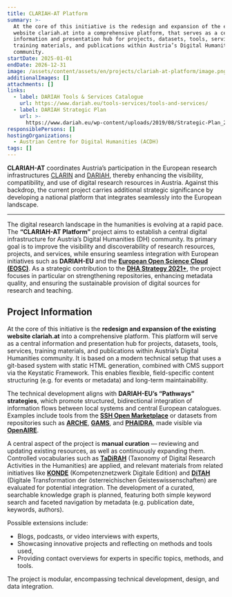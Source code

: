 ```yaml
---
title: CLARIAH-AT Platform
summary: >-
  At the core of this initiative is the redesign and expansion of the existing
  website clariah.at into a comprehensive platform, that serves as a central
  information and presentation hub for projects, datasets, tools, services,
  training materials, and publications within Austria’s Digital Humanities
  community.
startDate: 2025-01-01
endDate: 2026-12-31
image: /assets/content/assets/en/projects/clariah-at-platform/image.png
additionalImages: []
attachments: []
links:
  - label: DARIAH Tools & Services Catalogue
    url: https://www.dariah.eu/tools-services/tools-and-services/
  - label: DARIAH Strategic Plan
    url: >-
      https://www.dariah.eu/wp-content/uploads/2019/08/Strategic-Plan_2019-2026.pdf
responsiblePersons: []
hostingOrganizations:
  - Austrian Centre for Digital Humanities (ACDH)
tags: []
---
```

**CLARIAH-AT** coordinates Austria’s participation in the European research infrastructures [CLARIN](https://www.clarin.eu/) and [DARIAH](http://dariah.eu/), thereby enhancing the visibility, compatibility, and use of digital research resources in Austria. Against this backdrop, the current project carries additional strategic significance by developing a national platform that integrates seamlessly into the European landscape.

---

The digital research landscape in the humanities is evolving at a rapid pace. The **“CLARIAH-AT Platform”** project aims to establish a central digital infrastructure for Austria’s Digital Humanities (DH) community. Its primary goal is to improve the visibility and discoverability of research resources, projects, and services, while ensuring seamless integration with European initiatives such as **DARIAH-EU** and the [**European Open Science Cloud (EOSC)**](https://eosc.eu/eosc-about/). As a strategic contribution to the [**DHA Strategy 2021+**](https://gams.uni-graz.at/o:clariah.dha-strategie-2021), the project focuses in particular on strengthening repositories, enhancing metadata quality, and ensuring the sustainable provision of digital sources for research and teaching.

## Project Information

At the core of this initiative is the **redesign and expansion of the existing website clariah.at** into a comprehensive platform. This platform will serve as a central information and presentation hub for projects, datasets, tools, services, training materials, and publications within Austria’s Digital Humanities community. It is based on a modern technical setup that uses a git-based system with static HTML generation, combined with CMS support via the Keystatic Framework. This enables flexible, field-specific content structuring (e.g. for events or metadata) and long-term maintainability.

The technical development aligns with **DARIAH-EU’s “Pathways” strategies**, which promote structured, bidirectional integration of information flows between local systems and central European catalogues. Examples include tools from the [**SSH Open Marketplace**](https://marketplace.sshopencloud.eu/) or datasets from repositories such as [**ARCHE**](https://arche.acdh.oeaw.ac.at/browser/), [**GAMS**](https://gams.uni-graz.at/), and [**PHAIDRA**](https://phaidra.univie.ac.at/), made visible via [**OpenAIRE**](https://www.openaire.eu/).

A central aspect of the project is **manual curation** — reviewing and updating existing resources, as well as continuously expanding them. Controlled vocabularies such as [**TaDiRAH**](https://de.dariah.eu/tadirah) (Taxonomy of Digital Research Activities in the Humanities) are applied, and relevant materials from related initiatives like [**KONDE**](https://www.digitale-edition.at/) (Kompetenznetzwerk Digitale Edition) and [**DiTAH**](https://www.ditah.at/) (Digitale Transformation der österreichischen Geisteswissenschaften) are evaluated for potential integration. The development of a curated, searchable knowledge graph is planned, featuring both simple keyword search and faceted navigation by metadata (e.g. publication date, keywords, authors).

Possible extensions include:

* Blogs, podcasts, or video interviews with experts,
* Showcasing innovative projects and reflecting on methods and tools used,
* Providing contact overviews for experts in specific topics, methods, and tools.

The project is modular, encompassing technical development, design, and data integration.
